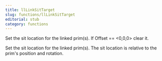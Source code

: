 ```yaml
---
title: llLinkSitTarget
slug: functions/llLinkSitTarget
editorial: stub
category: functions
---
```


<LSLFunction name="llLinkSitTarget"/>

Set the sit location for the linked prim(s). If Offset == &lt;0,0,0&gt; clear it.

Set the sit location for the linked prim(s). The sit location is relative to the prim's position and rotation.
